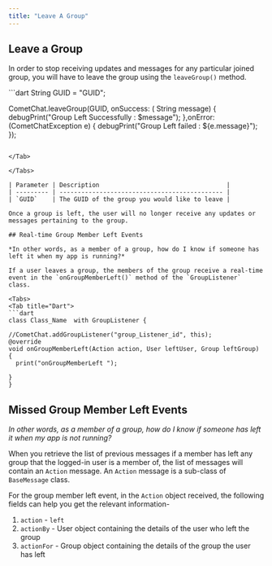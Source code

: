 ```yaml
---
title: "Leave A Group"
---
```




## Leave a Group

In order to stop receiving updates and messages for any particular joined group, you will have to leave the group using the `leaveGroup()` method.

<Tabs>
<Tab title="Dart">
```dart
String GUID = "GUID";

CometChat.leaveGroup(GUID, onSuccess: ( String message) {
      debugPrint("Group Left  Successfully : $message");
    },onError: (CometChatException e) {
      debugPrint("Group Left failed  : ${e.message}");
    }); 
```

</Tab>

</Tabs>

| Parameter | Description                                   |
| --------- | --------------------------------------------- |
| `GUID`    | The GUID of the group you would like to leave |

Once a group is left, the user will no longer receive any updates or messages pertaining to the group.

## Real-time Group Member Left Events

*In other words, as a member of a group, how do I know if someone has left it when my app is running?*

If a user leaves a group, the members of the group receive a real-time event in the `onGroupMemberLeft()` method of the `GroupListener` class.

<Tabs>
<Tab title="Dart">
```dart
class Class_Name  with GroupListener {

//CometChat.addGroupListener("group_Listener_id", this);
@override
void onGroupMemberLeft(Action action, User leftUser, Group leftGroup) {
  print("onGroupMemberLeft ");

}
}
```

</Tab>

</Tabs>

## Missed Group Member Left Events

*In other words, as a member of a group, how do I know if someone has left it when my app is not running?*

When you retrieve the list of previous messages if a member has left any group that the logged-in user is a member of, the list of messages will contain an `Action` message. An `Action` message is a sub-class of `BaseMessage` class.

For the group member left event, in the `Action` object received, the following fields can help you get the relevant information-

1. `action` - `left`
2. `actionBy` - User object containing the details of the user who left the group
3. `actionFor` - Group object containing the details of the group the user has left
